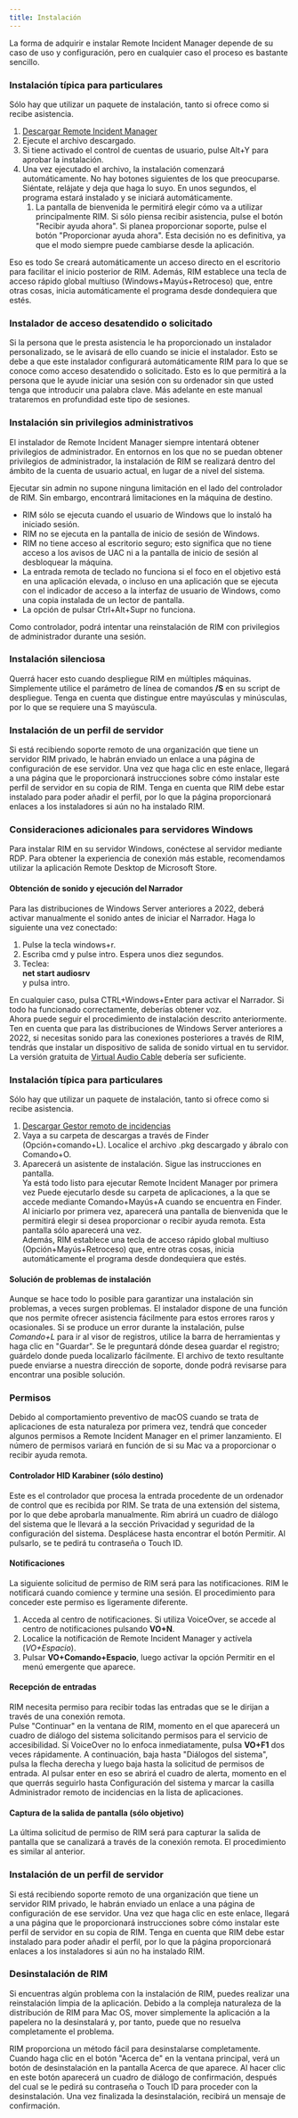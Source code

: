 ```yaml
---
title: Instalación
---
```



La forma de adquirir e instalar Remote Incident Manager depende de su caso de uso y configuración, pero en cualquier caso el proceso es bastante sencillo.
<Windows>
### Instalación típica para particulares
Sólo hay que utilizar un paquete de instalación, tanto si ofrece como si recibe asistencia.
1. [Descargar Remote Incident Manager](https://getrim.app/win)
1. Ejecute el archivo descargado.
1. Si tiene activado el control de cuentas de usuario, pulse Alt+Y para aprobar la instalación.
1. Una vez ejecutado el archivo, la instalación comenzará automáticamente. No hay botones siguientes de los que preocuparse. Siéntate, relájate y deja que haga lo suyo. En unos segundos, el programa estará instalado y se iniciará automáticamente.  
    1. La pantalla de bienvenida le permitirá elegir cómo va a utilizar principalmente RIM. Si sólo piensa recibir asistencia, pulse el botón "Recibir ayuda ahora". Si planea proporcionar soporte, pulse el botón "Proporcionar ayuda ahora". Esta decisión no es definitiva, ya que el modo siempre puede cambiarse desde la aplicación.

Eso es todo Se creará automáticamente un acceso directo en el escritorio para facilitar el inicio posterior de RIM. Además, RIM establece una tecla de acceso rápido global multiuso (Windows+Mayús+Retroceso) que, entre otras cosas, inicia automáticamente el programa desde dondequiera que estés.
### Instalador de acceso desatendido o solicitado
Si la persona que le presta asistencia le ha proporcionado un instalador personalizado, se le avisará de ello cuando se inicie el instalador. Esto se debe a que este instalador configurará automáticamente RIM para lo que se conoce como acceso desatendido o solicitado. Esto es lo que permitirá a la persona que le ayude iniciar una sesión con su ordenador sin que usted tenga que introducir una palabra clave. Más adelante en este manual trataremos en profundidad este tipo de sesiones.

### Instalación sin privilegios administrativos

El instalador de Remote Incident Manager siempre intentará obtener privilegios de administrador. En entornos en los que no se puedan obtener privilegios de administrador, la instalación de RIM se realizará dentro del ámbito de la cuenta de usuario actual, en lugar de a nivel del sistema.

Ejecutar sin admin no supone ninguna limitación en el lado del controlador de RIM. Sin embargo, encontrará limitaciones en la máquina de destino.

* RIM sólo se ejecuta cuando el usuario de Windows que lo instaló ha iniciado sesión. 
* RIM no se ejecuta en la pantalla de inicio de sesión de Windows. 
* RIM no tiene acceso al escritorio seguro; esto significa que no tiene acceso a los avisos de UAC ni a la pantalla de inicio de sesión al desbloquear la máquina. 
* La entrada remota de teclado no funciona si el foco en el objetivo está en una aplicación elevada, o incluso en una aplicación que se ejecuta con el indicador de acceso a la interfaz de usuario de Windows, como una copia instalada de un lector de pantalla. 
* La opción de pulsar Ctrl+Alt+Supr no funciona. 

Como controlador, podrá intentar una reinstalación de RIM con privilegios de administrador durante una sesión.

### Instalación silenciosa

Querrá hacer esto cuando despliegue RIM en múltiples máquinas. Simplemente utilice el parámetro de línea de comandos **/S** en su script de despliegue. Tenga en cuenta que distingue entre mayúsculas y minúsculas, por lo que se requiere una S mayúscula.

### Instalación de un perfil de servidor

Si está recibiendo soporte remoto de una organización que tiene un servidor RIM privado, le habrán enviado un enlace a una página de configuración de ese servidor. Una vez que haga clic en este enlace, llegará a una página que le proporcionará instrucciones sobre cómo instalar este perfil de servidor en su copia de RIM. Tenga en cuenta que RIM debe estar instalado para poder añadir el perfil, por lo que la página proporcionará enlaces a los instaladores si aún no ha instalado RIM.

### Consideraciones adicionales para servidores Windows

Para instalar RIM en su servidor Windows, conéctese al servidor mediante RDP. Para obtener la experiencia de conexión más estable, recomendamos utilizar la aplicación Remote Desktop de Microsoft Store.

#### Obtención de sonido y ejecución del Narrador

Para las distribuciones de Windows Server anteriores a 2022, deberá activar manualmente el sonido antes de iniciar el Narrador. Haga lo siguiente una vez conectado:
1. Pulse la tecla windows+r.
1. Escriba cmd y pulse intro. Espera unos diez segundos.
1. Teclea:  
**net start audiosrv**  
y pulsa intro.

En cualquier caso, pulsa CTRL+Windows+Enter para activar el Narrador. Si todo ha funcionado correctamente, deberías obtener voz.  
Ahora puede seguir el procedimiento de instalación descrito anteriormente.
Ten en cuenta que para las distribuciones de Windows Server anteriores a 2022, si necesitas sonido para las conexiones posteriores a través de RIM, tendrás que instalar un dispositivo de salida de sonido virtual en tu servidor. La versión gratuita de [Virtual Audio Cable](http://virtualaudiocable.org/download/software/VACSetup.exe) debería ser suficiente.
</Windows>
<MacOS>
### Instalación típica para particulares

Sólo hay que utilizar un paquete de instalación, tanto si ofrece como si recibe asistencia.
1. [Descargar Gestor remoto de incidencias](https://getrim.app/mac)
1. Vaya a su carpeta de descargas a través de Finder (Opción+comando+L). Localice el archivo .pkg descargado y ábralo con Comando+O.
1. Aparecerá un asistente de instalación. Sigue las instrucciones en pantalla.  
Ya está todo listo para ejecutar Remote Incident Manager por primera vez Puede ejecutarlo desde su carpeta de aplicaciones, a la que se accede mediante Comando+Mayús+A cuando se encuentra en Finder. Al iniciarlo por primera vez, aparecerá una pantalla de bienvenida que le permitirá elegir si desea proporcionar o recibir ayuda remota. Esta pantalla sólo aparecerá una vez.  
Además, RIM establece una tecla de acceso rápido global multiuso (Opción+Mayús+Retroceso) que, entre otras cosas, inicia automáticamente el programa desde dondequiera que estés.

#### Solución de problemas de instalación

Aunque se hace todo lo posible para garantizar una instalación sin problemas, a veces surgen problemas. El instalador dispone de una función que nos permite ofrecer asistencia fácilmente para estos errores raros y ocasionales. Si se produce un error durante la instalación, pulse *Comando+L* para ir al visor de registros, utilice la barra de herramientas y haga clic en "Guardar". Se le preguntará dónde desea guardar el registro; guárdelo donde pueda localizarlo fácilmente. El archivo de texto resultante puede enviarse a nuestra dirección de soporte, donde podrá revisarse para encontrar una posible solución.

### Permisos

Debido al comportamiento preventivo de macOS cuando se trata de aplicaciones de esta naturaleza por primera vez, tendrá que conceder algunos permisos a Remote Incident Manager en el primer lanzamiento. El número de permisos variará en función de si su Mac va a proporcionar o recibir ayuda remota.

#### Controlador HID Karabiner (sólo destino)

Este es el controlador que procesa la entrada procedente de un ordenador de control que es recibida por RIM. Se trata de una extensión del sistema, por lo que debe aprobarla manualmente. Rim abrirá un cuadro de diálogo del sistema que le llevará a la sección Privacidad y seguridad de la configuración del sistema. Desplácese hasta encontrar el botón Permitir. Al pulsarlo, se te pedirá tu contraseña o Touch ID.

#### Notificaciones

La siguiente solicitud de permiso de RIM será para las notificaciones. RIM le notificará cuando comience y termine una sesión. El procedimiento para conceder este permiso es ligeramente diferente.
1. Acceda al centro de notificaciones. Si utiliza VoiceOver, se accede al centro de notificaciones pulsando **VO+N**.
1. Localice la notificación de Remote Incident Manager y actívela (*VO+Espacio*).
1. Pulsar **VO+Comando+Espacio**, luego activar la opción Permitir en el menú emergente que aparece.

#### Recepción de entradas

RIM necesita permiso para recibir todas las entradas que se le dirijan a través de una conexión remota.  
Pulse "Continuar" en la ventana de RIM, momento en el que aparecerá un cuadro de diálogo del sistema solicitando permisos para el servicio de accesibilidad. Si VoiceOver no lo enfoca inmediatamente, pulsa **VO+F1** dos veces rápidamente. A continuación, baja hasta "Diálogos del sistema", pulsa la flecha derecha y luego baja hasta la solicitud de permisos de entrada. Al pulsar enter en eso se abrirá el cuadro de alerta, momento en el que querrás seguirlo hasta Configuración del sistema y marcar la casilla Administrador remoto de incidencias en la lista de aplicaciones.

#### Captura de la salida de pantalla (sólo objetivo)

La última solicitud de permiso de RIM será para capturar la salida de pantalla que se canalizará a través de la conexión remota. El procedimiento es similar al anterior.

### Instalación de un perfil de servidor

Si está recibiendo soporte remoto de una organización que tiene un servidor RIM privado, le habrán enviado un enlace a una página de configuración de ese servidor. Una vez que haga clic en este enlace, llegará a una página que le proporcionará instrucciones sobre cómo instalar este perfil de servidor en su copia de RIM. Tenga en cuenta que RIM debe estar instalado para poder añadir el perfil, por lo que la página proporcionará enlaces a los instaladores si aún no ha instalado RIM.

### Desinstalación de RIM

Si encuentras algún problema con la instalación de RIM, puedes realizar una reinstalación limpia de la aplicación. Debido a la compleja naturaleza de la distribución de RIM para Mac OS, mover simplemente la aplicación a la papelera no la desinstalará y, por tanto, puede que no resuelva completamente el problema.

RIM proporciona un método fácil para desinstalarse completamente. Cuando haga clic en el botón "Acerca de" en la ventana principal, verá un botón de desinstalación en la pantalla Acerca de que aparece. Al hacer clic en este botón aparecerá un cuadro de diálogo de confirmación, después del cual se le pedirá su contraseña o Touch ID para proceder con la desinstalación. Una vez finalizada la desinstalación, recibirá un mensaje de confirmación.
</MacOS>

